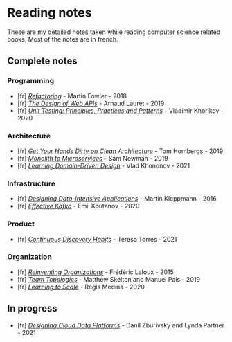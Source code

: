 # Reading notes

These are my detailed notes taken while reading computer science related books. Most of the notes are in french.

## Complete notes

### Programming

- [fr] [_Refactoring_](books/refactoring) - Martin Fowler - 2018
- [fr] [_The Design of Web APIs_](books/the-design-of-web-apis) - Arnaud Lauret - 2019
- [fr] [_Unit Testing: Principles, Practices and Patterns_](books/unit-testing) - Vladimir Khorikov - 2020

### Architecture

- [fr] [_Get Your Hands Dirty on Clean Architecture_](books/get-your-hands-dirty-on-clean-architecture) - Tom Hombergs - 2019
- [fr] [_Monolith to Microservices_](books/monolith-to-microservices) - Sam Newman - 2019
- [fr] [_Learning Domain-Driven Design_](books/learning-domain-driven-design) - Vlad Khononov - 2021

### Infrastructure

- [fr] [_Designing Data-Intensive Applications_](books/designing-data-intensive-applications) - Martin Kleppmann - 2016
- [fr] [_Effective Kafka_](books/effective-kafka) - Emil Koutanov - 2020

### Product

- [fr] [_Continuous Discovery Habits_](books/continuous-discovery-habits) - Teresa Torres - 2021

### Organization

- [fr] [_Reinventing Organizations_](books/reinventing-organizations) - Frédéric Laloux - 2015
- [fr] [_Team Topologies_](books/team-topologies) - Matthew Skelton and Manuel Pais - 2019
- [fr] [_Learning to Scale_](books/learning-to-scale) - Régis Medina - 2020

## In progress

- [fr] [_Designing Cloud Data Platforms_](books/designing-cloud-data-platforms) - Danil Zburivsky and Lynda Partner - 2021
